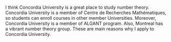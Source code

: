 I think Concordia University is a great place to study number theory. Concordia University is a member of Centre de Recherches Mathématiques, so students can enroll courses in other member Universities. Moreover, Concordia University is a member of ALGANT program. Also, Montreal has a vibrant number theory group. These are main reasons why I apply to Concordia University.
